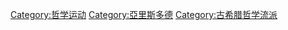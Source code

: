 {{Cat main|亞里斯多德主義}}
{{contrast|柏拉圖主義}}
[[Category:哲学运动|Category:哲学运动]]
[[Category:亞里斯多德|Category:亞里斯多德]]
[[Category:古希腊哲学流派|Category:古希腊哲学流派]]